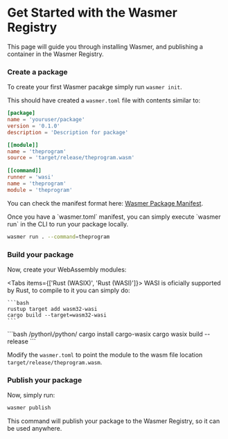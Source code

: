 
# Get Started with the Wasmer Registry

This page will guide you through installing Wasmer, and publishing a container in the Wasmer Registry.


<Steps>
 
<Install />

<Login />

### Create a package
 
To create your first Wasmer pacakge simply run `wasmer init`.

This should have created a `wasmer.toml` file with contents similar to:

```toml
[package]
name = 'youruser/package'
version = '0.1.0'
description = 'Description for package'

[[module]]
name = 'theprogram'
source = 'target/release/theprogram.wasm'
  
[[command]]
runner = 'wasi'
name = 'theprogram'
module = 'theprogram'
```

You can check the manifest format here: [Wasmer Package Manifest](/registry/manifest).

<Callout type="info">
Once you have a `wasmer.toml` manifest, you can simply execute `wasmer run` in the CLI to run your package locally.

```bash
wasmer run . --command=theprogram
```

</Callout>

### Build your package

Now, create your WebAssembly modules:


<Tabs items={['Rust (WASIX)', 'Rust (WASI)']}>
  <Tab>
    WASI is oficially supported by Rust, to compile to it you can simply do:

    ```bash
    rustup target add wasm32-wasi
    cargo build --target=wasm32-wasi
    ```

  </Tab>
  <Tab>
    ```bash /python\/python/
    cargo install cargo-wasix
    cargo wasix build --release
    ```
  </Tab>
</Tabs>

Modify the `wasmer.toml` to point the module to the wasm file location `target/release/theprogram.wasm`.

### Publish your package

Now, simply run:

```bash
wasmer publish
```

This command will publish your package to the Wasmer Registry, so it can be used anywhere.

</Steps>
